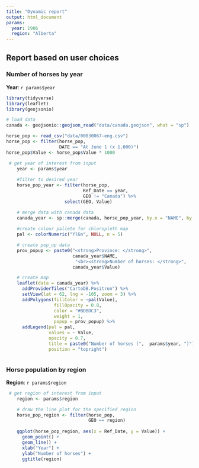 ```yaml
---
title: "Dynamic report"
output: html_document
params:
  year: 1906
  region: "Alberta"
---
```

## Report based on user choices
### Number of horses by year 
**Year**: `r params$year`

```r
library(tidyverse)
library(leaflet)
library(geojsonio)

# load data
canada <- geojsonio::geojson_read("data/canada.geojson", what = "sp")

horse_pop <- read_csv("data/00030067-eng.csv")
horse_pop <- filter(horse_pop,
                    DATE == "At June 1 (x 1,000)")
horse_pop$Value <- horse_pop$Value * 1000

```

```r

 # get year of interest from input
    year <- params$year
    
    #filter to desired year
    horse_pop_year <- filter(horse_pop,
                             Ref_Date == year,
                             GEO != "Canada") %>% 
                      select(GEO, Value)

    # merge data with canada data
    canada_year <- sp::merge(canada, horse_pop_year, by.x = "NAME", by.y = "GEO")
    
    #create colour pallete for chloropleth map
    pal <- colorNumeric("YlGn", NULL, n = 5)

    # create pop_up data
    prov_popup <- paste0("<strong>Province: </strong>",
                         canada_year$NAME,
                          "<br><strong>Number of horses: </strong>",
                         canada_year$Value)

    # create map
    leaflet(data = canada_year) %>%
      addProviderTiles("CartoDB.Positron") %>%
      setView(lat = 62, lng = -105, zoom = 3) %>% 
      addPolygons(fillColor = ~pal(Value),
                  fillOpacity = 0.8,
                  color = "#BDBDC3",
                  weight = 1,
                  popup = prov_popup) %>%
      addLegend(pal = pal, 
                values = ~ Value,  
                opacity = 0.7, 
                title = paste0("Number of horses (",  params$year, ")"),
                position = "topright")



```


### Horse population by region
**Region**: `r params$region`

```r
 # get region of interest from input
    region <- params$region

    # draw the line plot for the specified region
    horse_pop_region <- filter(horse_pop,
                               GEO == region)
    
    ggplot(horse_pop_region, aes(x = Ref_Date, y = Value)) +
      geom_point() +
      geom_line() +
      xlab("Year") +
      ylab("Number of horses") +
      ggtitle(region)

```



